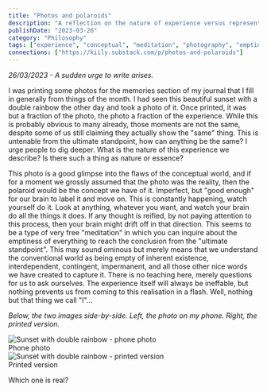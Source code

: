 ```yaml
---
title: "Photos and polaroids"
description: "A reflection on the nature of experience versus representation, exploring how photos capture only fractions of reality and serve as glimpses into the flaws of the conceptual world."
publishDate: "2023-03-26"
category: "Philosophy"
tags: ["experience", "conceptual", "meditation", "photography", "emptiness", "reality"]
connections: ["https://kiily.substack.com/p/photos-and-polaroids"]
---
```



*26/03/2023 - A sudden urge to write arises.*

I was printing some photos for the memories section of my journal that I fill in generally from things of the month. I had seen this beautiful sunset with a double rainbow the other day and took a photo of it. Once printed, it was but a fraction of the photo, the photo a fraction of the experience. While this is probably obvious to many already, those moments are not the same, despite some of us still claiming they actually show the "same" thing. This is untenable from the ultimate standpoint, how can anything be the same? I urge people to dig deeper. What is the nature of this experience we describe? Is there such a thing as nature or essence?

This photo is a good glimpse into the flaws of the conceptual world, and if for a moment we grossly assumed that the photo was the reality, then the polaroid would be the concept we have of it. Imperfect, but "good enough" for our brain to label it and move on. This is constantly happening, watch yourself do it. Look at anything, whatever you want, and watch your brain do all the things it does. If any thought is reified, by not paying attention to this process, then your brain might drift off in that direction. This seems to be a type of very free "meditation" in which you can inquire about the emptiness of everything to reach the conclusion from the "ultimate standpoint". This may sound ominous but merely means that we understand the conventional world as being empty of inherent existence, interdependent, contingent, impermanent, and all those other nice words we have created to capture it. There is no teaching here, merely questions for us to ask ourselves. The experience itself will always be ineffable, but nothing prevents us from coming to this realisation in a flash. Well, nothing but that thing we call "I"…

*Below, the two images side-by-side. Left, the photo on my phone. Right, the printed version.*

<div class="flex flex-col md:flex-row gap-4 items-center justify-center">
  <div class="flex flex-col items-center">
    <Image src={sunsetPhoneImage} alt="Sunset with double rainbow - phone photo" width={300} height={400} />
    <figcaption class="mt-2 text-center text-sm text-garden-secondary dark:text-garden-dark-secondary font-body">Phone photo</figcaption>
  </div>
  <div class="flex flex-col items-center">
    <Image src={sunsetPrintedImage} alt="Sunset with double rainbow - printed version" width={300} height={400} />
    <figcaption class="mt-2 text-center text-sm text-garden-secondary dark:text-garden-dark-secondary font-body">Printed version</figcaption>
  </div>
</div>

Which one is real? 